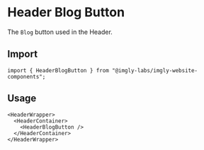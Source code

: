 

<Meta of={HeaderBlogButton} />

# Header Blog Button

The `Blog` button used in the Header.

<Story of={HeaderBlogButton.Default} />

## Import

```tsx
import { HeaderBlogButton } from "@imgly-labs/imgly-website-components";
```

## Usage

```tsx
<HeaderWrapper>
  <HeaderContainer>
    <HeaderBlogButton />
  </HeaderContainer>
</HeaderWrapper>
```
